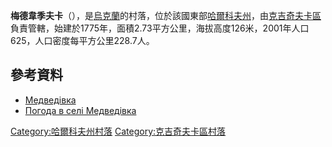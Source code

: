 {{coord|49|28|37|N|35|50|22|E|scale:100000_region:UA|display=title}}

'''梅德韋季夫卡'''（{{lang-uk|Медведівка}}），是[[烏克蘭|烏克蘭]]的村落，位於該國東部[[哈爾科夫州|哈爾科夫州]]，由[[克吉奇夫卡區|克吉奇夫卡區]]負責管轄，始建於1775年，面積2.73平方公里，海拔高度126米，2001年人口625，人口密度每平方公里228.7人。

==參考資料==
*[http://w1.c1.rada.gov.ua/pls/z7502/A005?rdat1=09.01.2009&rf7571=33340 Медведівка]{{dead link|date=2018年3月 |bot=InternetArchiveBot |fix-attempted=yes }}
* [http://weather.in.ua/ua/har'kovskaja/15320 Погода в селі Медведівка]{{Wayback|url=http://weather.in.ua/ua/har%27kovskaja/15320 |date=20160323020948 }}

{{DEFAULTSORT:Медведівка}}
[[Category:哈爾科夫州村落|Category:哈爾科夫州村落]]
[[Category:克吉奇夫卡區村落|Category:克吉奇夫卡區村落]]


{{Kharkiv-geo-stub}}